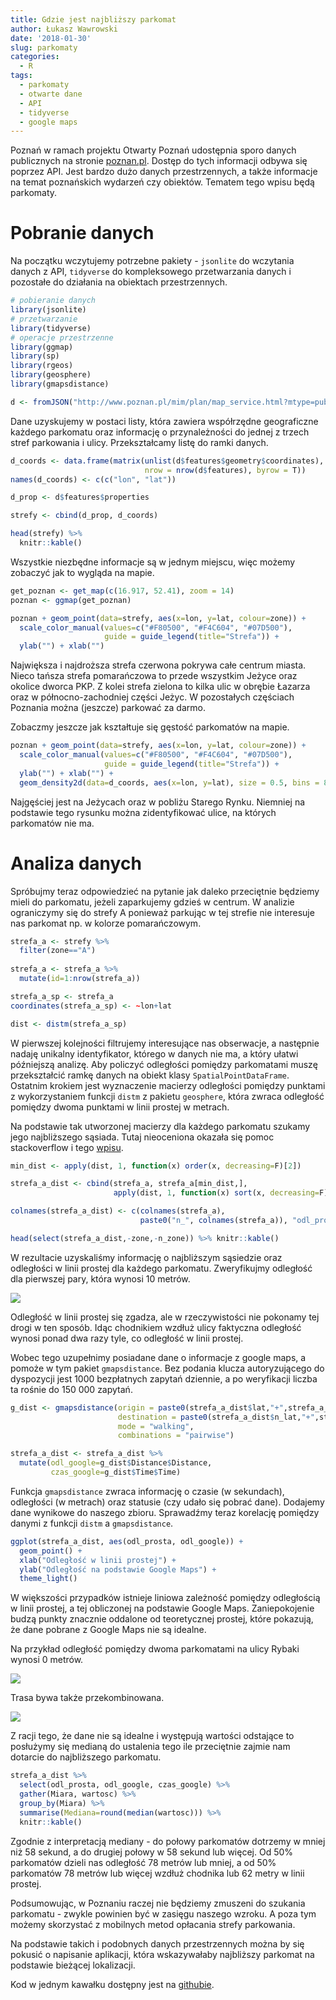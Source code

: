 ```yaml
---
title: Gdzie jest najbliższy parkomat
author: Łukasz Wawrowski
date: '2018-01-30'
slug: parkomaty
categories:
  - R
tags:
  - parkomaty
  - otwarte dane
  - API
  - tidyverse
  - google maps
---
```


Poznań w ramach projektu Otwarty Poznań udostępnia sporo danych publicznych na stronie [poznan.pl](http://www.poznan.pl/mim/api/otwarte-dane-otwarte-api,p,25877,38303.html). Dostęp do tych informacji odbywa się poprzez API. Jest bardzo dużo danych przestrzennych, a także informacje na temat poznańskich wydarzeń czy obiektów. Tematem tego wpisu będą parkomaty.

# Pobranie danych

Na początku wczytujemy potrzebne pakiety - `jsonlite` do wczytania danych z API, `tidyverse` do kompleksowego przetwarzania danych i pozostałe do działania na obiektach przestrzennych.

```r

# pobieranie danych
library(jsonlite)
# przetwarzanie
library(tidyverse)
# operacje przestrzenne
library(ggmap)
library(sp)
library(rgeos)
library(geosphere)
library(gmapsdistance)

d <- fromJSON("http://www.poznan.pl/mim/plan/map_service.html?mtype=pub_transport&co=parking_meters")

```

Dane uzyskujemy w postaci listy, która zawiera współrzędne geograficzne każdego parkomatu oraz informację o przynależności do jednej z trzech stref parkowania i ulicy. Przekształcamy listę do ramki danych.

```r

d_coords <- data.frame(matrix(unlist(d$features$geometry$coordinates), 
                              nrow = nrow(d$features), byrow = T))
names(d_coords) <- c(c("lon", "lat"))

d_prop <- d$features$properties

strefy <- cbind(d_prop, d_coords)

head(strefy) %>%
  knitr::kable()


```

Wszystkie niezbędne informacje są w jednym miejscu, więc możemy zobaczyć jak to wygląda na mapie.

```r

get_poznan <- get_map(c(16.917, 52.41), zoom = 14)
poznan <- ggmap(get_poznan)

poznan + geom_point(data=strefy, aes(x=lon, y=lat, colour=zone)) +
  scale_color_manual(values=c("#F80500", "#F4C604", "#07D500"), 
                     guide = guide_legend(title="Strefa")) +
  ylab("") + xlab("")


```

Największa i najdroższa strefa czerwona pokrywa całe centrum miasta. Nieco tańsza strefa pomarańczowa to przede wszystkim Jeżyce oraz okolice dworca PKP. Z kolei strefa zielona to kilka ulic w obrębie Łazarza oraz w północno-zachodniej części Jeżyc. W pozostałych częściach Poznania można (jeszcze) parkować za darmo.

Zobaczmy jeszcze jak kształtuje się gęstość parkomatów na mapie.

```r

poznan + geom_point(data=strefy, aes(x=lon, y=lat, colour=zone)) +
  scale_color_manual(values=c("#F80500", "#F4C604", "#07D500"), 
                     guide = guide_legend(title="Strefa")) +
  ylab("") + xlab("") +
  geom_density2d(data=d_coords, aes(x=lon, y=lat), size = 0.5, bins = 8)

```

Najgęściej jest na Jeżycach oraz w pobliżu Starego Rynku. Niemniej na podstawie tego rysunku można zidentyfikować ulice, na których parkomatów nie ma.

# Analiza danych

Spróbujmy teraz odpowiedzieć na pytanie jak daleko przeciętnie będziemy mieli do parkomatu, jeżeli zaparkujemy gdzieś w centrum. W analizie ograniczymy się do strefy A ponieważ parkując w tej strefie nie interesuje nas parkomat np. w kolorze pomarańczowym.

```r

strefa_a <- strefy %>%
  filter(zone=="A")
  
strefa_a <- strefa_a %>%
  mutate(id=1:nrow(strefa_a))

strefa_a_sp <- strefa_a
coordinates(strefa_a_sp) <- ~lon+lat

dist <- distm(strefa_a_sp)

```

W pierwszej kolejności filtrujemy interesujące nas obserwacje, a następnie nadaję unikalny identyfikator, którego w danych nie ma, a który ułatwi późniejszą analizę. Aby policzyć odległości pomiędzy parkomatami muszę przekształcić ramkę danych na obiekt klasy `SpatialPointDataFrame`. Ostatnim krokiem jest wyznaczenie macierzy odległości pomiędzy punktami z wykorzystaniem funkcji `distm` z pakietu `geosphere`, która zwraca odległość pomiędzy dwoma punktami w linii prostej w metrach.

Na podstawie tak utworzonej macierzy dla każdego parkomatu szukamy jego najbliższego sąsiada. Tutaj nieoceniona okazała się pomoc stackoverflow i tego [wpisu](https://stackoverflow.com/questions/21977720/r-finding-closest-neighboring-point-and-number-of-neighbors-within-a-given-rad).

```r

min_dist <- apply(dist, 1, function(x) order(x, decreasing=F)[2])

strefa_a_dist <- cbind(strefa_a, strefa_a[min_dist,], 
                       apply(dist, 1, function(x) sort(x, decreasing=F)[2]))

colnames(strefa_a_dist) <- c(colnames(strefa_a), 
                             paste0("n_", colnames(strefa_a)), "odl_prosta")

head(select(strefa_a_dist,-zone,-n_zone)) %>% knitr::kable()


```

W rezultacie uzyskaliśmy informację o najbliższym sąsiedzie oraz odległości w linii prostej dla każdego parkomatu. Zweryfikujmy odległość dla pierwszej pary, która wynosi 10 metrów.

![](/post/2018-01-30-parkomaty_files/figure-html/parkomaty1.png)

Odległość w linii prostej się zgadza, ale w rzeczywistości nie pokonamy tej drogi w ten sposób. Idąc chodnikiem wzdłuż ulicy faktyczna odległość wynosi ponad dwa razy tyle, co odległość w linii prostej. 

Wobec tego uzupełnimy posiadane dane o informacje z google maps, a pomoże w tym pakiet `gmapsdistance`. Bez podania klucza autoryzującego do dyspozycji jest 1000 bezpłatnych zapytań dziennie, a po weryfikacji liczba ta rośnie do 150 000 zapytań.

```r

g_dist <- gmapsdistance(origin = paste0(strefa_a_dist$lat,"+",strefa_a_dist$lon),
                        destination = paste0(strefa_a_dist$n_lat,"+",strefa_a_dist$n_lon), 
                        mode = "walking", 
                        combinations = "pairwise")

strefa_a_dist <- strefa_a_dist %>%
  mutate(odl_google=g_dist$Distance$Distance,
         czas_google=g_dist$Time$Time)


```

Funkcja `gmapsdistance` zwraca informację o czasie (w sekundach), odległości (w metrach) oraz statusie (czy udało się pobrać dane). Dodajemy dane wynikowe do naszego zbioru. Sprawadźmy teraz korelację pomiędzy danymi z funkcji `distm` a `gmapsdistance`.

```r

ggplot(strefa_a_dist, aes(odl_prosta, odl_google)) + 
  geom_point() +
  xlab("Odległość w linii prostej") + 
  ylab("Odległość na podstawie Google Maps") +
  theme_light()

```

W większości przypadków istnieje liniowa zależność pomiędzy odległością w linii prostej, a tej obliczonej na podstawie Google Maps. Zaniepokojenie budzą punkty znacznie oddalone od teoretycznej prostej, które pokazują, że dane pobrane z Google Maps nie są idealne. 

Na przykład odległość pomiędzy dwoma parkomatami na ulicy Rybaki wynosi 0 metrów.

![](/post/2018-01-30-parkomaty_files/figure-html/parkomaty2.png)

Trasa bywa także przekombinowana.

![](/post/2018-01-30-parkomaty_files/figure-html/parkomaty3.png) 

Z racji tego, że dane nie są idealne i występują wartości odstające to posłużymy się medianą do ustalenia tego ile przeciętnie zajmie nam dotarcie do najbliższego parkomatu.

```r

strefa_a_dist %>%
  select(odl_prosta, odl_google, czas_google) %>%
  gather(Miara, wartosc) %>%
  group_by(Miara) %>%
  summarise(Mediana=round(median(wartosc))) %>%
  knitr::kable()

```

Zgodnie z interpretacją mediany - do połowy parkomatów dotrzemy w mniej niż 58 sekund, a do drugiej połowy w 58 sekund lub więcej. Od 50% parkomatów dzieli nas odległość 78 metrów lub mniej, a od 50% parkomatów 78 metrów lub więcej wzdłuż chodnika lub 62 metry w linii prostej.

Podsumowując, w Poznaniu raczej nie będziemy zmuszeni do szukania parkomatu - zwykle powinien być w zasięgu naszego wzroku. A poza tym możemy skorzystać z mobilnych metod opłacania strefy parkowania.

Na podstawie takich i podobnych danych przestrzennych można by się pokusić o napisanie aplikacji, która wskazywałaby najbliższy parkomat na podstawie bieżącej lokalizacji.

Kod w jednym kawałku dostępny jest na [githubie](https://github.com/lwawrowski/parkomaty).